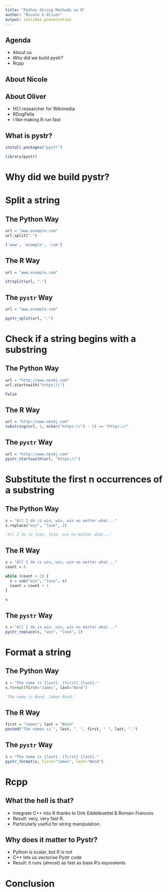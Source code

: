 ```yaml
---
title: "Python String Methods in R"
author: "Nicole & Oliver"
output: ioslides_presentation
---
```


## Agenda

* About us
* Why did we build pystr?
* Rcpp

## About Nicole

## About Oliver

* HCI researcher for Wikimedia
* RDogFella
* I like making R run fast

## What is pystr?

```r
install.packages("pystr")
```
```r
library(pystr)
```

# Why did we build pystr?

# Split a string

## The Python Way

```python
url = "www.example.com"
url.split(".")

['www', 'example', 'com']
```

## The R Way

```r
url = "www.example.com"

strsplit(url, ".")
```

## The `pystr` Way

```r
url = "www.example.com"

pystr_split(url, ".")
```

# Check if a string begins with a substring

## The Python Way

```python
url = "http://www.neo4j.com"
url.startswith("https://")

False
```

## The R Way

```r
url = "http://www.neo4j.com"
substring(url, 1, nchar("https://") - 1) == "https://"
```

## The `pystr` Way

```r
url = "http://www.neo4j.com"
pystr_startswith(url, "https://")
```

# Substitute the first n occurrences of a substring

## The Python Way

```python
s = "All I do is win, win, win no matter what..."
s.replace("win", "lose", 2)

'All I do is lose, lose, win no matter what...'
```

## The R Way

```r
s = "All I do is win, win, win no matter what..."
count = 0

while (count < 2) {
  s = sub("win", "lose", s)
  count = count + 1
}

s
```

## The `pystr` Way

```r
s = "All I do is win, win, win no matter what..."
pystr_replace(s, "win", "lose", 2)
```

# Format a string

## The Python Way

```python
s = "The name is {last}. {first} {last}."
s.format(first="James", last="Bond")

'The name is Bond. James Bond.'
```

## The R Way

```r
first = "James"; last = "Bond"
paste0("The names is ", last, ". ", first, " ", last, ".")
```

## The `pystr` Way

```r
s = "The name is {last}. {first} {last}."
pystr_format(s, first="James", last="Bond")
```

# Rcpp

## What the hell is that?

* Integrate C++ into R thanks to Dirk Eddelbuettel & Romain Francois
* Result: very, very fast R.
* Particularly useful for string manipulation.


## Why does it matter to Pystr?

* Python is scalar, but R is not
* C++ lets us vectorise Pystr code
* Result: it runs (almost) as fast as base R's equivalents

# Conclusion
